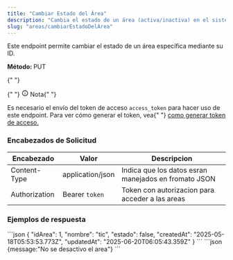 ```yaml
---
title: "Cambiar Estado del Área"
description: "Cambia el estado de un área (activa/inactiva) en el sistema."
slug: "areas/cambiarEstadoDelArea"
---
```



Este endpoint permite cambiar el estado de un área específica mediante su ID.

<p>
  <strong>Método: </strong>
  <span class="sl-badge note small astro-avdet4wd">PUT</span>
</p>

<Tabs>
  <TabItem label="Endpoint">
    <ApiEndpoint url={`${API_BASE_URL}/areas/state/:idArea`} />
  </TabItem>
</Tabs>

<aside aria-label="Nota" class="starlight-aside starlight-aside--note">
  {" "}
  <p class="starlight-aside__title" aria-hidden="true">
    {" "}
    <svg
      aria-hidden="true"
      class="starlight-aside__icon astro-c6vsoqas"
      width="16"
      height="16"
      viewBox="0 0 24 24"
      fill="currentColor"
      style="--sl-icon-size: 1em;"
    >
      <path d="M12 11a1 1 0 0 0-1 1v4a1 1 0 0 0 2 0v-4a1 1 0 0 0-1-1Zm.38-3.92a1 1 0 0 0-.76 0 1 1 0 0 0-.33.21 1.15 1.15 0 0 0-.21.33 1 1 0 0 0 .21 1.09c.097.088.209.16.33.21A1 1 0 0 0 13 8a1.05 1.05 0 0 0-.29-.71 1 1 0 0 0-.33-.21ZM12 2a10 10 0 1 0 0 20 10 10 0 0 0 0-20Zm0 18a8 8 0 1 1 0-16.001A8 8 0 0 1 12 20Z"></path>
    </svg>
    Nota{" "}
  </p>
  Es necesario el envío del token de acceso <code>access_token</code> para hacer
  uso de este endpoint. Para ver cómo generar el token, vea{" "}
  <a href="/usuarios/login">como generar token de acceso.</a>
</aside>

<h3>Encabezados de Solicitud</h3>

| Encabezado    | Valor            | Descripcion                                          |
| ------------- | ---------------- | ---------------------------------------------------- |
| Content-Type  | application/json | Indica que los datos esran manejados en fromato JSON |
| Authorization | Bearer `token`   | Token con autorizacion para acceder a las areas      |

<h3>Ejemplos de respuesta</h3>

<Tabs>
  <TabItem label="Status 200">
  ```json
 {
    "idArea": 1,
    "nombre": "tic",
    "estado": false,
    "createdAt": "2025-05-18T05:53:53.773Z",
    "updatedAt": "2025-06-20T06:05:43.359Z"
  }
  ```
  </TabItem>

  <TabItem label="Status 400">
  ```json
  {message:"No se desactivo el area"}
  ```
  </TabItem>
</Tabs>
